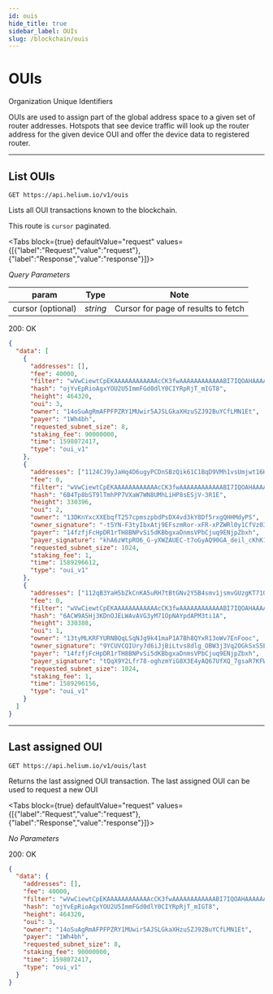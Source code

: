 ```yaml
---
id: ouis
hide_title: true
sidebar_label: OUIs
slug: /blockchain/ouis
---
```



# OUIs

Organization Unique Identifiers

OUIs are used to assign part of the global address space to a given set of
router addresses. Hotspots that see device traffic will look up the router
address for the given device OUI and offer the device data to registered router.

---

## List OUIs

```
GET https://api.helium.io/v1/ouis
```

Lists all OUI transactions known to the blockchain.

This route is `cursor` paginated.

<Tabs
  block={true}
  defaultValue="request"
  values={[{"label":"Request","value":"request"},{"label":"Response","value":"response"}]}>
<TabItem value="request">

_Query Parameters_

| param             | Type     | Note                                |
| ----------------- | -------- | ----------------------------------- |
| cursor (optional) | _string_ | Cursor for page of results to fetch |

</TabItem>
<TabItem value="response">

200: OK

```json
{
  "data": [
    {
      "addresses": [],
      "fee": 40000,
      "filter": "wVwCiewtCpEKAAAAAAAAAAAAcCK3fwAAAAAAAAAAAABI7IQOAHAAAAAAAAAAAAAAAQAAADBlAAAAAAAAAAAAADEAAAA2AAAAOgAAAA",
      "hash": "ojYvEpRioAgxYOU2U5ImmFGd0dlY0CIYRpRjT_mIGT8",
      "height": 464320,
      "oui": 3,
      "owner": "14oSuAgRmAFPFPZRY1MUwir5AJSLGkaXHzuSZJ92BuYCfLMN1Et",
      "payer": "1Wh4bh",
      "requested_subnet_size": 8,
      "staking_fee": 90000000,
      "time": 1598072417,
      "type": "oui_v1"
    },
    {
      "addresses": ["1124CJ9yJaHq4D6ugyPCDnSBzQik61C1BqD9VMh1vsUmjwt16HNB"],
      "fee": 0,
      "filter": "wVwCiewtCpEKAAAAAAAAAAAAcCK3fwAAAAAAAAAAAABI7IQOAHAAAAAAAAAAAAAAAQAAADBlAAAAAAAAAAAAADEAAAA2AAAAOgAAAA",
      "hash": "6B4Tp8bST9lTmhPP7VXaW7WN8UMhLiHP8sESjV-3R1E",
      "height": 330396,
      "oui": 2,
      "owner": "13DKnYxcXXEbqfT257cpmszpbdPsDX4vd3kY8Df5rxgQHHMdyPS",
      "owner_signature": "-t5YN-F3tyIbxAtj9EFszmRor-xFR-xPZWRl0y1CfVz031W1FgR-ToYFn-ZG5cUiJanN941Y_YM0IEfrES32Bw",
      "payer": "14fzfjFcHpDR1rTH8BNPvSi5dKBbgxaDnmsVPbCjuq9ENjpZbxh",
      "payer_signature": "khA6zWtpRO6_G-yXWZAUEC-t7oGyAQ90GA_deil_cKhK1lV7Rr5ophdl2m0XWbKYGd82NdGe2Vhm-uE34OXgBA",
      "requested_subnet_size": 1024,
      "staking_fee": 1,
      "time": 1589296612,
      "type": "oui_v1"
    },
    {
      "addresses": ["112qB3YaH5bZkCnKA5uRH7tBtGNv2Y5B4smv1jsmvGUzgKT71QpE"],
      "fee": 0,
      "filter": "wVwCiewtCpEKAAAAAAAAAAAAcCK3fwAAAAAAAAAAAABI7IQOAHAAAAAAAAAAAAAAAQAAADBlAAAAAAAAAAAAADEAAAA2AAAAOgAAAA",
      "hash": "6ACW9A5Hj3KDnOJELWAvAVG3yM71OpNAYpdAPM3ti1A",
      "height": 330388,
      "oui": 1,
      "owner": "13tyMLKRFYURNBQqLSqNJg9k41maP1A7Bh8QYxR13oWv7EnFooc",
      "owner_signature": "9YCUVCQIUry7d6iJjBiLtvs8dlg_OBW3j3Vq2OGkSxS5E6qnwRKUtwXirVQpL9uqseVt125k7utUm87bH85sAw",
      "payer": "14fzfjFcHpDR1rTH8BNPvSi5dKBbgxaDnmsVPbCjuq9ENjpZbxh",
      "payer_signature": "tQqX9Y2Lfr78-oghzmYiG8X3E4yAQ67UfXQ_7gsaR7KFWVY8QruqfFdAK485OOvGnpBXkWk8gqWJ--EYMqqxDg",
      "requested_subnet_size": 1024,
      "staking_fee": 1,
      "time": 1589296156,
      "type": "oui_v1"
    }
  ]
}
```

</TabItem>
</Tabs>

---

## Last assigned OUI

```
GET https://api.helium.io/v1/ouis/last
```

Returns the last assigned OUI transaction. The last assigned OUI can be used to
request a new OUI

<Tabs
  block={true}
  defaultValue="request"
  values={[{"label":"Request","value":"request"},{"label":"Response","value":"response"}]}>
<TabItem value="request">

_No Parameters_

</TabItem>
<TabItem value="response">

200: OK

```json
{
  "data": {
    "addresses": [],
    "fee": 40000,
    "filter": "wVwCiewtCpEKAAAAAAAAAAAAcCK3fwAAAAAAAAAAAABI7IQOAHAAAAAAAAAAAAAAAQAAADBlAAAAAAAAAAAAADEAAAA2AAAAOgAAAA",
    "hash": "ojYvEpRioAgxYOU2U5ImmFGd0dlY0CIYRpRjT_mIGT8",
    "height": 464320,
    "oui": 3,
    "owner": "14oSuAgRmAFPFPZRY1MUwir5AJSLGkaXHzuSZJ92BuYCfLMN1Et",
    "payer": "1Wh4bh",
    "requested_subnet_size": 8,
    "staking_fee": 90000000,
    "time": 1598072417,
    "type": "oui_v1"
  }
}
```

</TabItem>
</Tabs>
